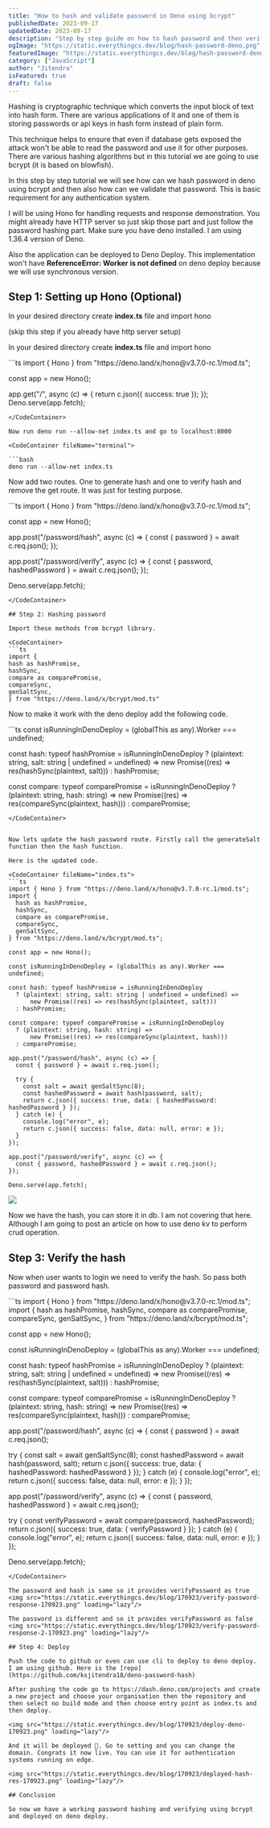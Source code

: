 ```yaml
---
title: "How to hash and validate password in Deno using bcrypt"
publishedDate: 2023-09-17
updatedDate: 2023-09-17
description: "Step by step guide on how to hash password and then verify it using bcrypt in Deno (also works with deno deploy)"
ogImage: "https://static.everythingcs.dev/blog/hash-password-deno.png"
featuredImage: "https://static.everythingcs.dev/blog/hash-password-deno.png"
category: ["JavaScript"]
author: "Jitendra"
isFeatured: true
draft: false
---
```


Hashing is cryptographic technique which converts the input block of text into hash form. There are various applications of it and one of them is storing passwords or api keys in hash form instead of plain form.

This technique helps to ensure that even if database gets exposed the attack won't be able to read the password and use it for other purposes. There are various hashing algorithms but in this tutorial we are going to use bcrypt (it is based on blowfish).

In this step by step tutorial we will see how can we hash password in deno using bcrypt and then also how can we validate that password. This is basic requirement for any authentication system. 

I will be using Hono for handling requests and response demonstration. You might already have HTTP server so just skip those part and just follow the password hashing part. Make sure you have deno installed. I am using 1.36.4 version of Deno. 

Also the application can be deployed to Deno Deploy. This implementation won't have
**ReferenceError: Worker is not defined** on deno deploy because we will use synchronous version.

## Step 1: Setting up Hono (Optional)
In your desired directory create **index.ts** file and import hono

(skip this step if you already have http server setup)

In your desired directory create ****index.ts**** file and import hono

<CodeContainer fileName="index.ts">
```ts
import { Hono } from "https://deno.land/x/hono@v3.7.0-rc.1/mod.ts";

const app = new Hono();

app.get("/", async (c) => {
return c.json({ success: true });
});
Deno.serve(app.fetch);
```
</CodeContainer>

Now run deno run --allow-net index.ts and go to localhost:8000

<CodeContainer fileName="terminal">

```bash
deno run --allow-net index.ts
```
</CodeContainer>

Now add two routes. One to generate hash and one to verify hash and remove the get route. It was just for testing purpose.

<CodeContainer fileName="index.ts">
```ts
import { Hono } from "https://deno.land/x/hono@v3.7.0-rc.1/mod.ts";

const app = new Hono();

app.post("/password/hash", async (c) => {
  const { password } = await c.req.json();
});

app.post("/password/verify", async (c) => {
  const { password, hashedPassword } = await c.req.json();
});

Deno.serve(app.fetch);
```
</CodeContainer>

## Step 2: Hashing password

Import these methods from bcrypt library.

<CodeContainer>
```ts
import {
hash as hashPromise,
hashSync,
compare as comparePromise,
compareSync,
genSaltSync,
} from "https://deno.land/x/bcrypt/mod.ts"
```
</CodeContainer>

Now to make it work with the deno deploy add the following code.

<CodeContainer>
```ts
const isRunningInDenoDeploy = (globalThis as any).Worker === undefined;

const hash: typeof hashPromise = isRunningInDenoDeploy
  ? (plaintext: string, salt: string | undefined = undefined) =>
      new Promise((res) => res(hashSync(plaintext, salt)))
  : hashPromise;

const compare: typeof comparePromise = isRunningInDenoDeploy
  ? (plaintext: string, hash: string) =>
      new Promise((res) => res(compareSync(plaintext, hash)))
  : comparePromise;
```
</CodeContainer>


Now lets update the hash password route. Firstly call the generateSalt function then the hash function.

Here is the updated code.

<CodeContainer fileName="index.ts">
```ts
import { Hono } from "https://deno.land/x/hono@v3.7.0-rc.1/mod.ts";
import {
  hash as hashPromise,
  hashSync,
  compare as comparePromise,
  compareSync,
  genSaltSync,
} from "https://deno.land/x/bcrypt/mod.ts";

const app = new Hono();

const isRunningInDenoDeploy = (globalThis as any).Worker === undefined;

const hash: typeof hashPromise = isRunningInDenoDeploy
  ? (plaintext: string, salt: string | undefined = undefined) =>
      new Promise((res) => res(hashSync(plaintext, salt)))
  : hashPromise;

const compare: typeof comparePromise = isRunningInDenoDeploy
  ? (plaintext: string, hash: string) =>
      new Promise((res) => res(compareSync(plaintext, hash)))
  : comparePromise;

app.post("/password/hash", async (c) => {
  const { password } = await c.req.json();

  try {
    const salt = await genSaltSync(8);
    const hashedPassword = await hash(password, salt);
    return c.json({ success: true, data: { hashedPassword: hashedPassword } });
  } catch (e) {
    console.log("error", e);
    return c.json({ success: false, data: null, error: e });
  }
});

app.post("/password/verify", async (c) => {
  const { password, hashedPassword } = await c.req.json();
});

Deno.serve(app.fetch);
```
</CodeContainer>


<img src="https://static.everythingcs.dev/blog/170923/hash-password-response-170923.png" loading="lazy"/>

Now we have the hash, you can store it in db. I am not covering that here. Although I am going to post an article on how to use deno kv to perform crud operation.

## Step 3: Verify the hash

Now when user wants to login we need to verify the hash. So pass both password and password hash.

<CodeContainer fileName="index.ts">
```ts
import { Hono } from "https://deno.land/x/hono@v3.7.0-rc.1/mod.ts";
import {
  hash as hashPromise,
  hashSync,
  compare as comparePromise,
  compareSync,
  genSaltSync,
} from "https://deno.land/x/bcrypt/mod.ts";

const app = new Hono();

const isRunningInDenoDeploy = (globalThis as any).Worker === undefined;

const hash: typeof hashPromise = isRunningInDenoDeploy
  ? (plaintext: string, salt: string | undefined = undefined) =>
      new Promise((res) => res(hashSync(plaintext, salt)))
  : hashPromise;

const compare: typeof comparePromise = isRunningInDenoDeploy
  ? (plaintext: string, hash: string) =>
      new Promise((res) => res(compareSync(plaintext, hash)))
  : comparePromise;

app.post("/password/hash", async (c) => {
  const { password } = await c.req.json();

  try {
    const salt = await genSaltSync(8);
    const hashedPassword = await hash(password, salt);
    return c.json({ success: true, data: { hashedPassword: hashedPassword } });
  } catch (e) {
    console.log("error", e);
    return c.json({ success: false, data: null, error: e });
  }
});

app.post("/password/verify", async (c) => {
  const { password, hashedPassword } = await c.req.json();

  try {
    const verifyPassword = await compare(password, hashedPassword);
    return c.json({ success: true, data: { verifyPassword } });
  } catch (e) {
    console.log("error", e);
    return c.json({ success: false, data: null, error: e });
  }
});

Deno.serve(app.fetch);
```
</CodeContainer>

The password and hash is same so it provides verifyPassword as true
<img src="https://static.everythingcs.dev/blog/170923/verify-password-response-170923.png" loading="lazy"/>

The password is different and so it provides verifyPassword as false
<img src="https://static.everythingcs.dev/blog/170923/verify-password-response-2-170923.png" loading="lazy"/>

## Step 4: Deploy

Push the code to github or even can use cli to deploy to deno deploy. I am using github. Here is the [repo](https://github.com/ksjitendra18/deno-password-hash)

After pushing the code go to https://dash.deno.com/projects and create a new project and choose your organisation then the repository and then select no build mode and then choose entry point as index.ts and then deploy.

<img src="https://static.everythingcs.dev/blog/170923/deploy-deno-170923.png" loading="lazy"/>

And it will be deployed 🎉. Go to setting and you can change the domain. Congrats it now live. You can use it for authentication systems running on edge.

<img src="https://static.everythingcs.dev/blog/170923/deployed-hash-res-170923.png" loading="lazy"/>

## Conclusion

So now we have a working password hashing and verifying using bcrypt and deployed on deno deploy.